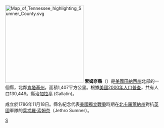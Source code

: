 [[File:Map_of_Tennessee_highlighting_Sumner_County.svg|250px]]
'''索姆奈縣'''（{{lang-en|Sumner County}}）是[[美國|美國]][[田納西州|田納西州]]北部的一個縣，北鄰[[肯塔基州|肯塔基州]]。面積1,407平方公里。根據[[美國2000年人口普查|美國2000年人口普查]]，共有人口130,449。縣治[[加拉亭|加拉亭]] (Gallatin)。

成立於1786年11月18日。縣名紀念代表[[美國獨立戰爭|美國獨立戰爭]]時期在[[北卡羅萊納州|北卡羅萊納州]]對抗[[英國|英國]]軍隊的[[葉忒羅·索姆奈|葉忒羅·索姆奈]]（Jethro Sumner）。

{{Tennessee-stub}}

[[Category:田納西州行政區劃|S]]
